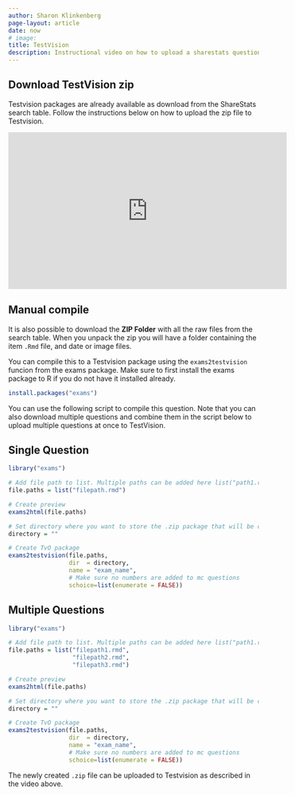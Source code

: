 ```yaml
---
author: Sharon Klinkenberg
page-layout: article
date: now
# image: 
title: TestVision
description: Instructional video on how to upload a sharestats question to TestVision
---
```


## Download TestVision zip

Testvision packages are already available as download from the ShareStats search table. Follow the instructions below on how to upload the zip file to Testvision.

<iframe width="560" height="315" src="https://www.youtube.com/embed/ogFJaVt3fE8?si=DqGGD3SUfVYH2awp&amp;start=73" title="YouTube video player" frameborder="0" allow="accelerometer; autoplay; clipboard-write; encrypted-media; gyroscope; picture-in-picture; web-share" referrerpolicy="strict-origin-when-cross-origin" allowfullscreen></iframe>

## Manual compile

It is also possible to download the **ZIP Folder** with all the raw files from the search table. When you unpack the zip you will have a folder containing the item `.Rmd` file, and date or image files.

You can compile this to a Testvision package using the `exams2testvision` funcion from the exams package. Make sure to first install the exams package to R if you do not have it installed already.

```r
install.packages("exams")
```

You can use the following script to compile this question. Note that you can also download multiple questions and combine them in the script below to upload multiple questions at once to TestVision.

::: {.panel-tabset}
## Single Question

```r
library("exams")

# Add file path to list. Multiple paths can be added here list("path1.rmd", "path2.rmd")
file.paths = list("filepath.rmd")

# Create preview
exams2html(file.paths)

# Set directory where you want to store the .zip package that will be created
directory = ""

# Create TvO package
exams2testvision(file.paths, 
                 dir  = directory, 
                 name = "exam_name",
                 # Make sure no numbers are added to mc questions
                 schoice=list(enumerate = FALSE))
```

## Multiple Questions

```r
library("exams")

# Add file path to list. Multiple paths can be added here list("path1.rmd", "path2.rmd")
file.paths = list("filepath1.rmd",
                  "filepath2.rmd",
                  "filepath3.rmd")

# Create preview
exams2html(file.paths)

# Set directory where you want to store the .zip package that will be created
directory = ""

# Create TvO package
exams2testvision(file.paths, 
                 dir  = directory, 
                 name = "exam_name",
                 # Make sure no numbers are added to mc questions
                 schoice=list(enumerate = FALSE))
```

:::

The newly created `.zip` file can be uploaded to Testvision as described in the video above.